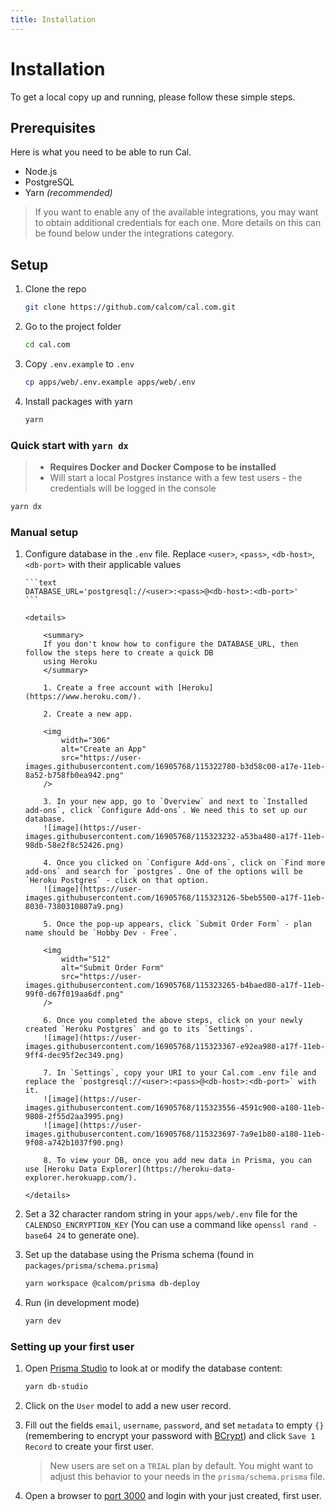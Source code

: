 ```yaml
---
title: Installation
---
```


# Installation

To get a local copy up and running, please follow these simple steps.

## Prerequisites

Here is what you need to be able to run Cal.

- Node.js
- PostgreSQL
- Yarn _(recommended)_

> If you want to enable any of the available integrations, you may want to obtain additional credentials for each one. More details on this can be found below under the integrations category.

## Setup

1. Clone the repo

   ```sh
   git clone https://github.com/calcom/cal.com.git
   ```

1. Go to the project folder

   ```sh
   cd cal.com
   ```

1. Copy `.env.example` to `.env`

   ```sh
   cp apps/web/.env.example apps/web/.env
   ```

1. Install packages with yarn

   ```sh
   yarn
   ```

### Quick start with `yarn dx`

> - **Requires Docker and Docker Compose to be installed**
> - Will start a local Postgres instance with a few test users - the credentials will be logged in the console

```sh
yarn dx
```

### Manual setup

1.  Configure database in the `.env` file. Replace `<user>`, `<pass>`, `<db-host>`, `<db-port>` with their applicable values

        ```text
        DATABASE_URL='postgresql://<user>:<pass>@<db-host>:<db-port>'
        ```

        <details>

            <summary>
            If you don't know how to configure the DATABASE_URL, then follow the steps here to create a quick DB
            using Heroku
            </summary>

            1. Create a free account with [Heroku](https://www.heroku.com/).

            2. Create a new app.

            <img
                width="306"
                alt="Create an App"
                src="https://user-images.githubusercontent.com/16905768/115322780-b3d58c00-a17e-11eb-8a52-b758fb0ea942.png"
            />

            3. In your new app, go to `Overview` and next to `Installed add-ons`, click `Configure Add-ons`. We need this to set up our database.
            ![image](https://user-images.githubusercontent.com/16905768/115323232-a53ba480-a17f-11eb-98db-58e2f8c52426.png)

            4. Once you clicked on `Configure Add-ons`, click on `Find more add-ons` and search for `postgres`. One of the options will be `Heroku Postgres` - click on that option.
            ![image](https://user-images.githubusercontent.com/16905768/115323126-5beb5500-a17f-11eb-8030-7380310807a9.png)

            5. Once the pop-up appears, click `Submit Order Form` - plan name should be `Hobby Dev - Free`.

            <img
                width="512"
                alt="Submit Order Form"
                src="https://user-images.githubusercontent.com/16905768/115323265-b4baed80-a17f-11eb-99f0-d67f019aa6df.png"
            />

            6. Once you completed the above steps, click on your newly created `Heroku Postgres` and go to its `Settings`.
            ![image](https://user-images.githubusercontent.com/16905768/115323367-e92ea980-a17f-11eb-9ff4-dec95f2ec349.png)

            7. In `Settings`, copy your URI to your Cal.com .env file and replace the `postgresql://<user>:<pass>@<db-host>:<db-port>` with it.
            ![image](https://user-images.githubusercontent.com/16905768/115323556-4591c900-a180-11eb-9808-2f55d2aa3995.png)
            ![image](https://user-images.githubusercontent.com/16905768/115323697-7a9e1b80-a180-11eb-9f08-a742b1037f90.png)

            8. To view your DB, once you add new data in Prisma, you can use [Heroku Data Explorer](https://heroku-data-explorer.herokuapp.com/).

        </details>

1.  Set a 32 character random string in your `apps/web/.env` file for the `CALENDSO_ENCRYPTION_KEY` (You can use a command like `openssl rand -base64 24` to generate one).
1.  Set up the database using the Prisma schema (found in `packages/prisma/schema.prisma`)

    ```sh
    yarn workspace @calcom/prisma db-deploy
    ```

1.  Run (in development mode)

    ```sh
    yarn dev
    ```

### Setting up your first user

1. Open [Prisma Studio](https://www.prisma.io/studio) to look at or modify the database content:

   ```sh
   yarn db-studio
   ```

1. Click on the `User` model to add a new user record.
1. Fill out the fields `email`, `username`, `password`, and set `metadata` to empty `{}` (remembering to encrypt your password with [BCrypt](https://bcrypt-generator.com/)) and click `Save 1 Record` to create your first user.
   > New users are set on a `TRIAL` plan by default. You might want to adjust this behavior to your needs in the `prisma/schema.prisma` file.
1. Open a browser to [port 3000](http://localhost:3000) and login with your just created, first user.

